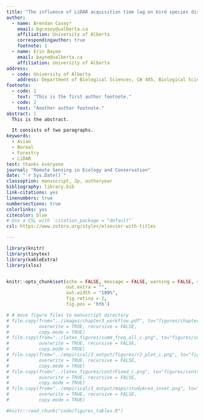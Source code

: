 ```yaml
---
title: "The influence of LiDAR acquisition time lag on bird species distribution models"
author:
  - name: Brendan Casey*
    email: bgcasey@ualberta.ca
    affiliation: University of Alberta
    correspondingauthor: true
    footnote: 1
  - name: Erin Bayne
    email: bayne@ualberta.ca
    affiliation: University of Alberta
address:
  - code: University of Alberta
    address: Department of Biological Sciences, CW 405, Biological Sciences Bldg., Edmonton, AB, T6G 2E9
footnote:
  - code: 1
    text: "This is the first author footnote."
  - code: 2
    text: "Another author footnote."
abstract: |
  This is the abstract.

  It consists of two paragraphs.
keywords: 
  - Avian
  - Boreal
  - Forestry
  - LiDAR
test: thanks everyone 
journal: "Remote Sensing in Ecology and Conservation"
date: "`r Sys.Date()`"
classoption: manuscript, 3p, authoryear
bibliography: library.bib
link-citations: yes
linenumbers: true
numbersections: true
colorlinks: yes
citecolor: blue
# Use a CSL with `citation_package = "default"`
csl: https://www.zotero.org/styles/elsevier-with-titles

---
```



```r

library(knitr)
library(tinytex)
library(kableExtra)
library(xlsx)


knitr::opts_chunk$set(echo = FALSE, message = FALSE, warning = FALSE, signif = 3,
                      out.extra = "",
                      out.width = "100%",
                      fig.retina = 2,
                      fig.pos = 'htb')

# # move figure files to manuscript directory
# file.copy(from="../images/chapter3_workflow.pdf", to="figures/chapter3_workflow.pdf",
#           overwrite = TRUE, recursive = FALSE,
#           copy.mode = TRUE)
# file.copy(from="../latex_figures/summ_freq_all_c.png", to="figures/summ_freq_all_c.png",
#           overwrite = TRUE, recursive = FALSE,
#           copy.mode = TRUE)
# file.copy(from="../empirical/3_output/figures/r2_plot_c.png", to="figures/r2_plot_c.png",
#           overwrite = TRUE, recursive = FALSE,
#           copy.mode = TRUE)
# file.copy(from="../latex_figures/contrFixed_c.png", to="figures/contrFixed_c.png",
#           overwrite = TRUE, recursive = FALSE,
#           copy.mode = TRUE)
# file.copy(from="../empirical/3_output/maps/studyArea_inset.png", to="figures/studyArea_inset.png",
#           overwrite = TRUE, recursive = FALSE,
#           copy.mode = TRUE)

#knitr::read_chunk("code/figures_tables.R")

```





